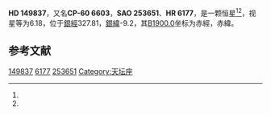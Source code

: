 {{Starbox begin
| name = HD 149837
}}
{{Starbox observe
| epoch = [[J2000.0|J2000.0]]
| constell = {{星座名待查}}<ref name=SIMBAD>{{cite web
 | url=http://simbad.u-strasbg.fr/simbad/sim-id?Ident=HR+6177
 | title=Pulsating variable Star
 | publisher=Centre de Données astronomiques de Strasbourg
 | work=SIMBAD
 | accessdate=2012-07-13
 | archive-date=2016-03-15
 | archive-url=https://web.archive.org/web/20160315080140/http://simbad.u-strasbg.fr/simbad/sim-id?Ident=HR+6177
 | dead-url=no
 }}</ref><ref name=DATA>{{cite web
 | url=http://vizier.u-strasbg.fr/viz-bin/VizieR-5?-out.add=.&-source=5050&-corr=PK=HR&-out.max=9999&HR=6177
 | title=VizieR Detailed Page
 | accessdate=2012-07-13
 | archive-date=2016-03-04
 | archive-url=https://web.archive.org/web/20160304223228/http://vizier.u-strasbg.fr/viz-bin/VizieR-5?-out.add=.&-source=5050&-corr=PK=HR&-out.max=9999&HR=6177
 | dead-url=no
 }}</ref>
| 星官 = 
| ra = {{RA|16|40|50.5}}<ref name=SIMBAD /><ref name=DATA />
| dec = {{DEC|-60|26|46}}<ref name=SIMBAD /><ref name=DATA />
| appmag_v = 6.18<ref name=SIMBAD /><ref name=DATA />
}}
{{Starbox character
| class = F2III-IV<ref name=SIMBAD /><ref name=DATA />
| b-v = 0.48<ref name=SIMBAD /><ref name=DATA />
| u-b = <ref name=SIMBAD /><ref name=DATA />
| r-i = <ref name=SIMBAD /><ref name=DATA />
| variable = 
}}
{{Starbox astrometry
| radial_v = 
| prop_mo_ra = 4
| parallax = 
| p_error = 
}}
{{Starbox catalog
| names =CP-60 6603，[[SAO星表|SAO]] 253651，[[HD星表|HD]] 149837，[[HR星表|HR]] 6177}}
{{Starbox reference |Simbad=HR+6177}}
{{Starbox end}}

'''HD 149837'''，又名'''CP-60 6603'''，'''SAO 253651'''、'''HR 6177'''，是一颗恒星<ref name=SIMBAD /><ref name=DATA />，视星等为6.18，位于[[銀道座標系|銀經]]327.81，[[銀道座標系|銀緯]]-9.2，其[[B1900.0|B1900.0]]坐标为赤經{{RA|16|32|3}}，赤緯{{DEC|-60|-9.2|44}}。

== 参考文献 ==
{{reflist}}

{{star-stub}}

[[Category:HD和HDE天體|149837]]
[[Category:HR天體|6177]]
[[Category:SAO天體|253651]]
[[Category:天坛座|Category:天坛座]]